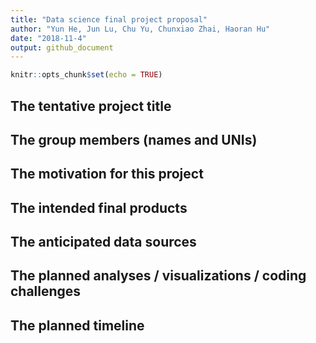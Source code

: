 ```yaml
---
title: "Data science final project proposal"
author: "Yun He, Jun Lu, Chu Yu, Chunxiao Zhai, Haoran Hu"
date: "2018-11-4"
output: github_document
---
```


```r
knitr::opts_chunk$set(echo = TRUE)
```

## The tentative project title

## The group members (names and UNIs)

## The motivation for this project

## The intended final products

## The anticipated data sources

## The planned analyses / visualizations / coding challenges

## The planned timeline